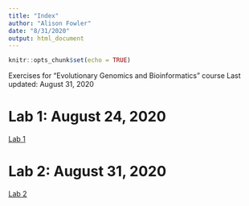 ```yaml
---
title: "Index"
author: "Alison Fowler"
date: "8/31/2020"
output: html_document
---
```


```r
knitr::opts_chunk$set(echo = TRUE)
```

Exercises for "Evolutionary Genomics and Bioinformatics" course 
Last updated: August 31, 2020

# Lab 1: August 24, 2020 

[Lab 1](Lab1_AEF.html)

# Lab 2: August 31, 2020 

[Lab 2](Lab2_AEF.html)





